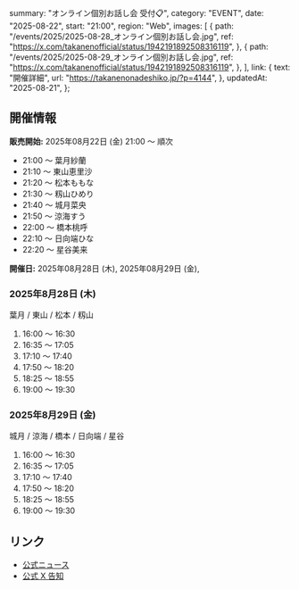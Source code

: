   summary: "オンライン個別お話し会 受付📋",
  category: "EVENT",
  date: "2025-08-22",
  start: "21:00",
  region: "Web",
  images: [
    {
      path: "/events/2025/2025-08-28_オンライン個別お話し会.jpg",
      ref: "https://x.com/takanenofficial/status/1942191892508316119",
    },
    {
      path: "/events/2025/2025-08-29_オンライン個別お話し会.jpg",
      ref: "https://x.com/takanenofficial/status/1942191892508316119",
    },
  ],
  link: {
    text: "開催詳細",
    url: "https://takanenonadeshiko.jp/?p=4144",
  },
  updatedAt: "2025-08-21",
};

## 開催情報

**販売開始:** 2025年08月22日 (金) 21:00 〜 順次

- 21:00 〜 葉月紗蘭
- 21:10 〜 東山恵里沙
- 21:20 〜 松本ももな
- 21:30 〜 籾山ひめり
- 21:40 〜 城月菜央
- 21:50 〜 涼海すう
- 22:00 〜 橋本桃呼
- 22:10 〜 日向端ひな
- 22:20 〜 星谷美来

**開催日:** 2025年08月28日 (木), 2025年08月29日 (金),

### 2025年8月28日 (木)

葉月 / 東山 / 松本 / 籾山

1. 16:00 〜 16:30
1. 16:35 〜 17:05
1. 17:10 〜 17:40
1. 17:50 〜 18:20
1. 18:25 〜 18:55
1. 19:00 〜 19:30

### 2025年8月29日 (金)

城月 / 涼海 / 橋本 / 日向端 / 星谷

1. 16:00 〜 16:30
1. 16:35 〜 17:05
1. 17:10 〜 17:40
1. 17:50 〜 18:20
1. 18:25 〜 18:55
1. 19:00 〜 19:30

## リンク

- [公式ニュース](https://takanenonadeshiko.jp/?p=4144)
- [公式 X 告知](https://x.com/takanenofficial/status/1958491773111816493)
